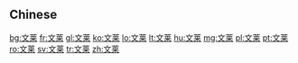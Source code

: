 {{also|文萊}}
==Chinese==
{{zh-see|文萊}}

[[bg:文莱]]
[[fr:文莱]]
[[gl:文莱]]
[[ko:文莱]]
[[lo:文莱]]
[[lt:文莱]]
[[hu:文莱]]
[[mg:文莱]]
[[pl:文莱]]
[[pt:文莱]]
[[ro:文莱]]
[[sv:文莱]]
[[tr:文莱]]
[[zh:文莱]]